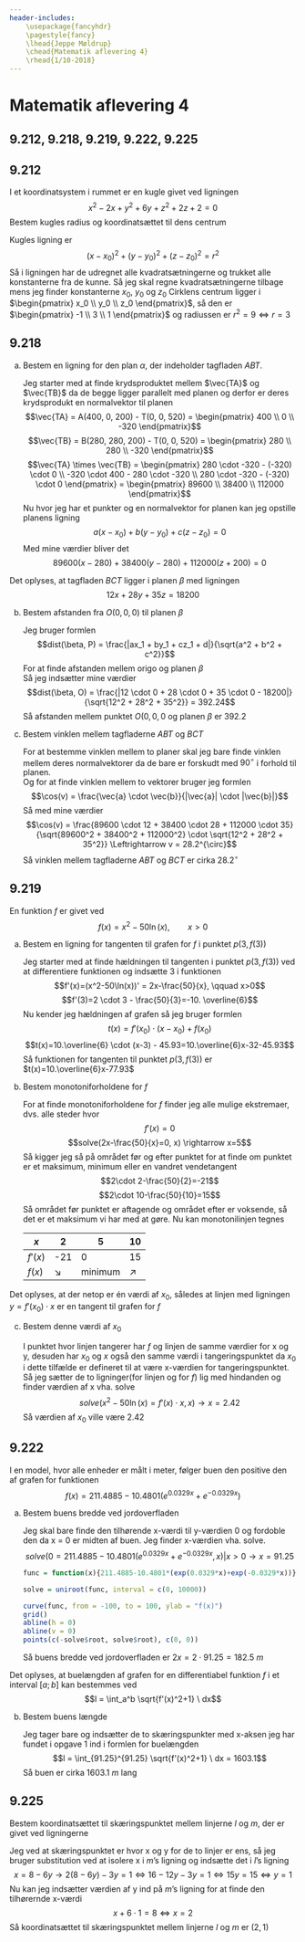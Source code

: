 ```yaml
---
header-includes:
    \usepackage{fancyhdr}
    \pagestyle{fancy}
    \lhead{Jeppe Møldrup}
    \chead{Matematik aflevering 4}
    \rhead{1/10-2018}
---
```


# Matematik aflevering 4

## 9.212, 9.218, 9.219, 9.222, 9.225

## 9.212

I et koordinatsystem i rummet er en kugle givet ved ligningen
$$x^2 - 2x + y^2 + 6y + z^2 + 2z + 2 = 0$$
Bestem kugles radius og koordinatsættet til dens centrum  

Kugles ligning er
$$(x-x_0)^2 + (y-y_0)^2 + (z-z_0)^2 = r^2$$
Så i ligningen har de udregnet alle kvadratsætningerne og trukket alle konstanterne fra de kunne.
Så jeg skal regne kvadratsætningerne tilbage mens jeg finder konstanterne $x_0$, $y_0$ og $z_0$
\begin{align*}
x^2 - 2x + x_0^2 + y^2 + 6y + y_0^2 + z^2 + 2z + z_0^2 + 2 &= x_0^2 + y_0^2 + z_0^2 \\
(x-1)^2 + (y+3)^2 + (z+1)^2 + 2 &= -1+9+1 \\
(x-1)^2 + (y+3)^2 + (z+1)^2 &= 9
\end{align*}
Cirklens centrum ligger i $\begin{pmatrix} x_0 \\ y_0 \\ z_0 \end{pmatrix}$, så den er
$\begin{pmatrix} -1 \\ 3 \\ 1 \end{pmatrix}$ og radiussen er $r^2 = 9 \Leftrightarrow r = 3$

## 9.218

a. Bestem en ligning for den plan $\alpha$, der indeholder tagfladen $ABT$.
   
   Jeg starter med at finde krydsproduktet mellem $\vec{TA}$ og $\vec{TB}$ da de begge ligger
   parallelt med planen og derfor er deres krydsprodukt en normalvektor til planen
   $$\vec{TA} = A(400, 0, 200) - T(0, 0, 520) = \begin{pmatrix} 400 \\ 0 \\ -320 \end{pmatrix}$$
   $$\vec{TB} = B(280, 280, 200) - T(0, 0, 520) = \begin{pmatrix} 280 \\ 280 \\ -320 \end{pmatrix}$$
   $$\vec{TA} \times \vec{TB} = \begin{pmatrix} 280 \cdot -320 - (-320) \cdot 0 \\ -320 \cdot 400 - 280 \cdot -320 \\ 280 \cdot -320 - (-320) \cdot 0 \end{pmatrix} = \begin{pmatrix} 89600 \\  38400 \\  112000 \end{pmatrix}$$
   Nu hvor jeg har et punkter og en normalvektor for planen kan jeg opstille planens ligning
   $$a(x-x_0)+b(y-y_0)+c(z-z_0)=0$$
   Med mine værdier bliver det
   $$89600(x-280)+38400(y-280)+112000(z+200)=0$$

Det oplyses, at tagfladen $BCT$ ligger i planen $\beta$ med ligningen
$$12x + 28y + 35z = 18200$$

b. Bestem afstanden fra $O(0, 0, 0)$ til planen $\beta$
   
   Jeg bruger formlen
   $$dist(\beta, P) = \frac{|ax_1 + by_1 + cz_1 + d|}{\sqrt{a^2 + b^2 + c^2}}$$
   For at finde afstanden mellem origo og planen $\beta$  
   Så jeg indsætter mine værdier
   $$dist(\beta, O) = \frac{|12 \cdot 0 + 28 \cdot 0 + 35 \cdot 0 - 18200|}{\sqrt{12^2 + 28^2 + 35^2}} = 392.24$$
   Så afstanden mellem punktet $O(0, 0, 0$ og planen $\beta$ er $392.2$

c. Bestem vinklen mellem tagfladerne $ABT$ og $BCT$
   
   For at bestemme vinklen mellem to planer skal jeg bare finde vinklen mellem deres normalvektorer da de
   bare er forskudt med $90^{\circ}$ i forhold til planen.  
   Og for at finde vinklen mellem to vektorer bruger jeg formlen
   $$\cos(v) = \frac{\vec{a} \cdot \vec{b}}{|\vec{a}| \cdot |\vec{b}|}$$
   Så med mine værdier
   $$\cos(v) = \frac{89600 \cdot 12 + 38400 \cdot 28 + 112000 \cdot 35}{\sqrt{89600^2 + 38400^2 + 112000^2} \cdot \sqrt{12^2 + 28^2 + 35^2}} \Leftrightarrow v = 28.2^{\circ}$$
   Så vinklen mellem tagfladerne $ABT$ og $BCT$ er cirka $28.2^{\circ}$

## 9.219

En funktion $f$ er givet ved
$$f(x) = x^2 -50 \ln(x), \qquad x>0$$

a. Bestem en ligning for tangenten til grafen for $f$ i punktet $p(3,f(3))$
   
   Jeg starter med at finde hældningen til tangenten i punktet $p(3, f(3))$ ved at
   differentiere funktionen og indsætte 3 i funktionen
   $$f'(x)=(x^2-50\ln(x))' = 2x-\frac{50}{x}, \qquad x>0$$
   $$f'(3)=2 \cdot 3 - \frac{50}{3}=-10. \overline{6}$$
   Nu kender jeg hældningen af grafen så jeg bruger formlen
   $$t(x)=f'(x_0) \cdot (x-x_0) + f(x_0)$$
   $$t(x)=10.\overline{6} \cdot (x-3) - 45.93=10.\overline{6}x-32-45.93$$
   Så funktionen for tangenten til punktet $p(3, f(3))$ er $t(x)=10.\overline{6}x-77.93$

b. Bestem monotoniforholdene for $f$
   
   For at finde monotoniforholdene for $f$ finder jeg alle mulige ekstremaer, dvs. alle steder hvor
   $$f'(x)=0$$
   $$solve(2x-\frac{50}{x}=0, x) \rightarrow x=5$$
   Så kigger jeg så på området før og efter punktet for at finde om punktet er et maksimum, minimum
   eller en vandret vendetangent
   $$2\cdot 2-\frac{50}{2}=-21$$ 
   $$2\cdot 10-\frac{50}{10}=15$$
   Så området før punktet er aftagende og området efter er voksende, så det er et maksimum vi har med at gøre.
   Nu kan monotonilinjen tegnes

   $x$ | 2 | 5 | 10
   --- | --- | --- | ---
   $f'(x)$ | -21 | 0 | 15
   $f(x)$ | $\searrow$ | minimum | $\nearrow$

Det oplyses, at der netop er én værdi af $x_0$, således at linjen med ligningen $y=f'(x_0) \cdot x$
er en tangent til grafen for $f$

c. Bestem denne værdi af $x_0$
   
   I punktet hvor linjen tangerer har $f$ og linjen de samme værdier for x og y, desuden har
   $x_0$ og $x$ også den samme værdi i tangeringspunktet da $x_0$ i dette tilfælde er defineret
   til at være x-værdien for tangeringspunktet. Så jeg sætter de to ligninger(for linjen og for
   $f$) lig med hindanden og finder værdien af x vha. solve
   $$solve(x^2-50\ln(x) = f'(x) \cdot x, x) \rightarrow x = 2.42$$
   Så værdien af $x_0$ ville være $2.42$

## 9.222

I en model, hvor alle enheder er målt i meter, følger buen den positive den af grafen for funktionen
$$f(x)=211.4885-10.4801(e^{0.0329x}+e^{-0.0329x})$$

a. Bestem buens bredde ved jordoverfladen
   
   Jeg skal bare finde den tilhørende x-værdi til y-værdien 0 og fordoble den da x = 0 er midten af buen. Jeg
   finder x-værdien vha. solve.
   $$solve(0=211.4885-10.4801(e^{0.0329x}+e^{-0.0329x}, x)|x>0 \rightarrow x = 91.25$$

    ```r
    func = function(x){211.4885-10.4801*(exp(0.0329*x)+exp(-0.0329*x))}

    solve = uniroot(func, interval = c(0, 10000))

    curve(func, from = -100, to = 100, ylab = "f(x)")
    grid()
    abline(h = 0)
    abline(v = 0)
    points(c(-solve$root, solve$root), c(0, 0))
    ```

   \pagebreak

   Så buens bredde ved jordoverfladen er $2x = 2 \cdot 91.25 = 182.5 \ m$

Det oplyses, at buelængden af grafen for en differentiabel funktion $f$ i et interval $[a;b]$
kan bestemmes ved
$$l = \int_a^b \sqrt{f'(x)^2+1} \ dx$$

b. Bestem buens længde
   
   Jeg tager bare og indsætter de to skæringspunkter med x-aksen jeg har fundet i opgave 1 ind i
   formlen for buelængden
   $$l = \int_{91.25}^{91.25} \sqrt{f'(x)^2+1} \ dx = 1603.1$$
   Så buen er cirka $1603.1 \ m$ lang

## 9.225

Bestem koordinatsættet til skæringspunktet mellem linjerne $l$ og $m$, der er givet ved
ligningerne

\begin{align*}
l&: \ 2x-3y=1 \\
m&: \ x+6y=8
\end{align*}

Jeg ved at skæringspunktet er hvor x og y for de to linjer er ens, så jeg bruger
substitution ved at isolere x i $m$'s ligning og indsætte det i $l$'s ligning
$$x = 8-6y \rightarrow 2(8-6y)-3y=1 \Leftrightarrow 16-12y-3y=1 \Leftrightarrow 15y=15 \Leftrightarrow y = 1$$
Nu kan jeg indsætter værdien af y ind på $m$'s ligning for at finde den tilhørernde
x-værdi
$$x+6 \cdot 1 = 8 \Leftrightarrow x = 2$$
Så koordinatsættet til skæringspunktet mellem linjerne $l$ og $m$ er $(2, 1)$
